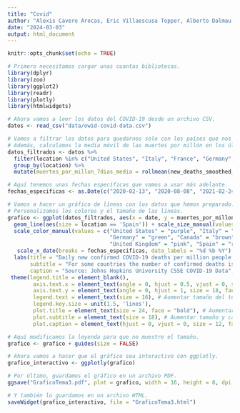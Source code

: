 ```yaml
---
title: "Covid"
author: "Alexis Cavero Arocas, Eric Villaescusa Topper, Alberto Dalmau Garcia, Marcos Baudson Rios"
date: "2024-03-03"
output: html_document
---
```


```r
knitr::opts_chunk$set(echo = TRUE)
```




```r

# Primero necesitamos cargar unas cuantas bibliotecas.
library(dplyr)
library(zoo)
library(ggplot2)
library(readr)
library(plotly)
library(htmlwidgets)

# Ahora vamos a leer los datos del COVID-19 desde un archivo CSV.
datos <- read_csv("data/owid-covid-data.csv")

# Vamos a filtrar los datos para quedarnos solo con los países que nos interesan.
# Además, calculamos la media móvil de las muertes por millón en los últimos 7 días.
datos_filtrados <- datos %>%
  filter(location %in% c("United States", "Italy", "France", "Germany", "Canada", "Japan", "United Kingdom", "Spain")) %>%
  group_by(location) %>%
  mutate(muertes_por_millon_7dias_media = rollmean(new_deaths_smoothed_per_million, 7, fill = NA, align = 'right'))  

# Aquí tenemos unas fechas específicas que vamos a usar más adelante.
fechas_especificas <- as.Date(c("2020-02-13", "2020-08-08", "2021-02-24", "2021-08-08", "2022-02-28", "2022-08-08", "2023-02-28", "2023-08-18", "2024-02-10"))

# Vamos a hacer un gráfico de líneas con los datos que hemos preparado.
# Personalizamos los colores y el tamaño de las líneas.
grafico <- ggplot(datos_filtrados, aes(x = date, y = muertes_por_millon_7dias_media, color = location, group = location)) +
  geom_line(aes(size = location == 'Spain')) + scale_size_manual(values = c("TRUE" = 1, "FALSE" = 0.5)) + 
  scale_color_manual(values = c("United States" = "purple", "Italy" = "blue", "France" = "orange", 
                                "Germany" = "green", "Canada" = "brown", "Japan" = "grey", 
                                "United Kingdom" = "pink", "Spain" = "red")) +
   scale_x_date(breaks = fechas_especificas, date_labels = "%d %b %Y") + theme_minimal() +
  labs(title = "Daily new confirmed COVID-19 deaths per million people (7-day rolling average)", 
       subtitle = "For some countries the number of confirmed deaths is much lower than the true number of deaths.",
       caption = "Source: Johns Hopkins University CSSE COVID-19 Data", x = "", y = "") +
 theme(legend.title = element_blank(),
        axis.text.x = element_text(angle = 0, hjust = 0.5, vjust = 0, size = 15, face = "bold"),
        axis.text.y = element_text(angle = 0, hjust = 1, size = 18, face = "bold"),
        legend.text = element_text(size = 16), # Aumentar tamaño del texto de la leyenda
        legend.key.size = unit(1.5, 'lines'),
        plot.title = element_text(size = 24, face = "bold"), # Aumentar tamaño y cambiar fuente
        plot.subtitle = element_text(size = 18), # Aumentar tamaño y cambiar fuente
        plot.caption = element_text(hjust = 0, vjust = 0, size = 12, face = "bold", color = "black"))

# Aquí modificamos la leyenda para que no muestre el tamaño.
grafico <- grafico + guides(size = FALSE)

# Ahora vamos a hacer que el gráfico sea interactivo con ggplotly.
grafico_interactivo <- ggplotly(grafico)

# Por último, guardamos el gráfico en un archivo PDF.
ggsave("GraficoTema3.pdf", plot = grafico, width = 16, height = 8, dpi = 1000)

# Y también lo guardamos en un archivo HTML.
saveWidget(grafico_interactivo, file = "GraficoTema3.html")
```
